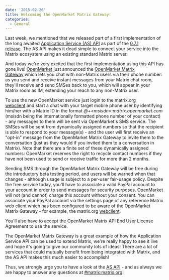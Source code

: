 ```yaml
---
date: '2015-02-26'
title: Welcoming the OpenMarket Matrix Gateway!
categories:
  - General
---
```


Last week, we mentioned that we released part of a first implementation of the long awaited</span></span></span><span class="author-g-524snvf66tg4j7g1"> <a title="Application Service (AS) API" href="http://matrix.org/docs/spec/#application-service-api">Application Service (AS) API</a> as part of the</span> <a title="Synapse 0.7.1 released – with Application Service API" href="http://matrix.org/blog/2015/02/19/synapse-0-7-1-released-with-application-service-api/">0.7.1 release</a>. The AS API makes it dead simple to connect your service into the Matrix ecosystem using an existing standard Matrix server.

And today we're very excited that the first implementation using this API has gone live! <a title="OpenMarket" href="http://openmarket.com">OpenMarket</a> just announced the <a title="OpenMarket Matrix Gateway" href="http://www.openmarket.com/matrix/">OpenMarket Matrix Gateway</a> which lets you chat with non-Matrix users via their phone number: as you send and receive instant messages from your Matrix chat room, they'll receive and </span><span class="author-g-524snvf66tg4j7g1">send SMSes back to you, which will appear in your Matrix room as IM, extending your reach to any non-Matrix user.

To use the new OpenMarket service just login to the matrix.org <a title="webclient" href="https://matrix.org/beta/">webclient</a> and start a chat with your target mobile phone user by identifying him/her </span><span class="">with a Matrix ID in the format <em>@+&lt;msisdn&gt;:matrix.openmarket.com</em> (msisdn being the internationally formatted phone number of your contact) - any messages to them will be sent via OpenMarket's SMS service. The SMSes will be sent from dynamically assigned numbers so that the recipient is able to respond to your message(s) - and the user will first receive an "opt-in" message from the OpenMarket Matrix Gateway to invite them to the conversation (just as they would if you invited them to a conversation in Matrix). Note that there are a finite set of these dynamically assigned numbers: OpenMarket reserves the right to recycle contact numbers if they have not been used to send or receive traffic for more than 2 months.

Sending SMS through the OpenMarket Matrix Gateway will be free during the introductory beta testing period, and users will be warned when that changes - although usage is subject to a per-user fair-usage policy. Despite the free service today, you'll have to associate a valid PayPal account to your account in order to send messages for security purposes. OpenMarket will not (and cannot) charge this account without your consent. You can associate your PayPal account via the settings page of any reference Matrix web client which has been configured to be aware of the OpenMarket Matrix Gateway - for example, the matrix.org <a title="webclient" href="https://matrix.org/beta/#/settings">webclient</a>.

You'll also have to accept the OpenMarket Matrix API End User License Agreement to use the service.

The OpenMarket Matrix Gateway is a great example of how the Application Service API can be used to extend Matrix, we're really happy to see it live and hope it's going to give our community lots of ideas! There are a lot of services that could mutually benefit from being integrated with Matrix, and the AS API makes this much easier to accomplish!

Thus, we strongly urge you to have a look at the <a title="AS API" href="http://matrix.org/docs/spec/#application-service-api">AS API</a> - and as always we are happy to answer any questions at <a title="#matrix:matrix.org" href="https://matrix.org/beta/#/room/#matrix:matrix.org">#matrix:matrix.org</a>!
